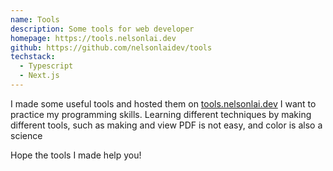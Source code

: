 ```yaml
---
name: Tools
description: Some tools for web developer
homepage: https://tools.nelsonlai.dev
github: https://github.com/nelsonlaidev/tools
techstack:
  - Typescript
  - Next.js
---
```


I made some useful tools and hosted them on [tools.nelsonlai.dev](https://tools.nelsonlai.dev) I want to practice my programming skills. Learning different techniques by making different tools, such as making and view PDF is not easy, and color is also a science

Hope the tools I made help you!
